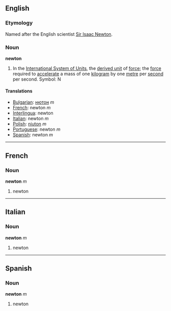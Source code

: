 {{wikipedia}}
==English==
===Etymology===
Named after the English scientist [[w:Isaac_Newton|Sir Isaac Newton]].

===Noun===
'''newton'''

#In the [[SI|International System of Units]], the [[Wiktionary_Appendix:SI_units|derived unit]] of [[force]]; the [[force]] required to [[accelerate]] a mass of one [[kilogram]] by one [[metre]] per [[second]] per second.  Symbol: N


====Translations====

*[[Bulgarian]]: [[нютон]] ''m''
*[[French]]: newton ''m''
*[[Interlingua]]: newton
*[[Italian]]: newton ''m''
*[[Polish]]: [[niuton]] ''m''
*[[Portuguese]]: newton ''m''
*[[Spanish]]: newton ''m''

----
==French==
===Noun===
'''newton''' ''m''


#newton

----
==Italian==
===Noun===
'''newton''' ''m''

#newton

----
==Spanish==
===Noun===
'''newton''' ''m''

#newton